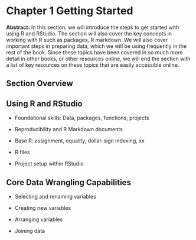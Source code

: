 # Chapter 1 **Getting Started**

**Abstract:** In this section, we will introduce the steps to get started with using R and RStudio. The section will also cover the key concepts in working with R such as packages, R markdown. We will also cover important steps in preparing data, which we will be using frequently in the rest of the book. Since these topics have been covered in so much more detail in other books, or other resources online, we will end the section with a list of key resources on these topics that are easily accessible online.

## Section Overview

## Using R and RStudio

-   Foundational skills: Data, packages, functions, projects

-   Reproducibility and R Markdown documents

-   Base R: assignment, equality, dollar-sign indexing, xx

-   R files

-   Project setup within RStudio

## Core Data Wrangling Capabilities

-   Selecting and renaming variables

-   Creating new variables

-   Arranging variables

-   Joining data
